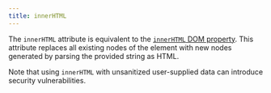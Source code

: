 ```yaml
---
title: innerHTML
---
```


The `innerHTML` attribute is equivalent to the [`innerHTML` DOM property](https://developer.mozilla.org/en-US/docs/Web/API/Element/innerHTML).
This attribute replaces all existing nodes of the element with new nodes generated by parsing the provided string as HTML.

Note that using `innerHTML` with unsanitized user-supplied data can introduce security vulnerabilities.
